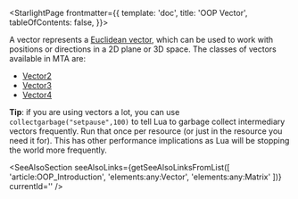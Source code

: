 
<StarlightPage frontmatter={{
    template: 'doc',
    title: 'OOP Vector',
    tableOfContents: false,
}}>

A vector represents a <a href="https://en.wikipedia.org/wiki/Euclidean_vector" target="_blank">Euclidean vector</a>, which can be used to work with positions or directions in a 2D plane or 3D space. The classes of vectors available in MTA are:

- [Vector2](/Vector2)
- [Vector3](/Vector3)
- [Vector4](/Vector4)

**Tip**: if you are using vectors a lot, you can use `collectgarbage("setpause",100)` to tell Lua to garbage collect intermediary vectors frequently. Run that once per resource (or just in the resource you need it for). This has other performance implications as Lua will be stopping the world more frequently. 

<SeeAlsoSection seeAlsoLinks={getSeeAlsoLinksFromList([
    'article:OOP_Introduction',
    'elements:any:Vector',
    'elements:any:Matrix'
])} currentId='' />

</StarlightPage>

